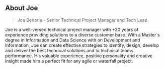 ## About Joe

> Joe Beharle - Senior Technical Project Manager and Tech Lead. 

Joe is a well-versed technical project manager with +20 years of experience providing solutions to a diverse customer base. With a Master´s degree in Information and Data Science with on Development and Information, Joe can create effective strategies to identify, design, develop and deliver the best technical solutions and to technical teams performance. His valuable experience, positive personality and creative insight made him a perfect fit for any agile or waterfall project.
